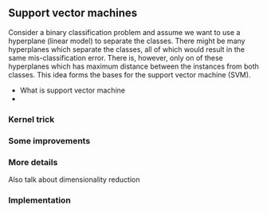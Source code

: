## Support vector machines
Consider a binary classification problem and assume we want to use a hyperplane (linear model) to separate the classes. There might be many hyperplanes which separate the classes, all of which would result in the same mis-classification error. There is, however, only on of these hyperplanes which has maximum distance between the instances from both classes. This idea forms the bases for the support vector machine (SVM). 


- What is support vector machine
- 

### Kernel trick


### Some improvements

### More details

Also talk about dimensionality reduction

### Implementation

